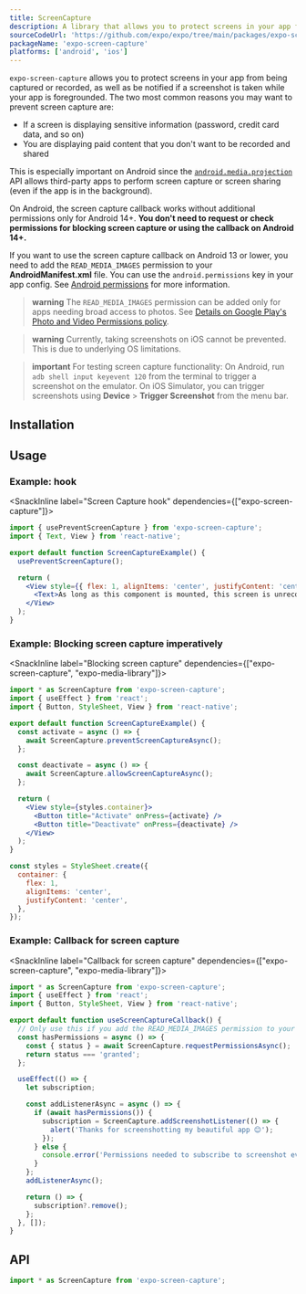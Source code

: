 ```yaml
---
title: ScreenCapture
description: A library that allows you to protect screens in your app from being captured or recorded.
sourceCodeUrl: 'https://github.com/expo/expo/tree/main/packages/expo-screen-capture'
packageName: 'expo-screen-capture'
platforms: ['android', 'ios']
---
```



`expo-screen-capture` allows you to protect screens in your app from being captured or recorded, as well as be notified if a screenshot is taken while your app is foregrounded. The two most common reasons you may want to prevent screen capture are:

- If a screen is displaying sensitive information (password, credit card data, and so on)
- You are displaying paid content that you don't want to be recorded and shared

This is especially important on Android since the [`android.media.projection`](https://developer.android.com/about/versions/android-5.0.html#ScreenCapture) API allows third-party apps to perform screen capture or screen sharing (even if the app is in the background).

On Android, the screen capture callback works without additional permissions only for Android 14+. **You don't need to request or check permissions for blocking screen capture or using the callback on Android 14+.**

If you want to use the screen capture callback on Android 13 or lower, you need to add the `READ_MEDIA_IMAGES` permission to your **AndroidManifest.xml** file. You can use the `android.permissions` key in your app config. See [Android permissions](/guides/permissions/#android) for more information.

> **warning** The `READ_MEDIA_IMAGES` permission can be added only for apps needing broad access to photos. See [Details on Google Play's Photo and Video Permissions policy](https://support.google.com/googleplay/android-developer/answer/14115180).

> **warning** Currently, taking screenshots on iOS cannot be prevented. This is due to underlying OS limitations.

> **important** For testing screen capture functionality: On Android, run `adb shell input keyevent 120` from the terminal to trigger a screenshot on the emulator. On iOS Simulator, you can trigger screenshots using **Device** > **Trigger Screenshot** from the menu bar.

## Installation

<APIInstallSection />

## Usage

### Example: hook

<SnackInline label="Screen Capture hook" dependencies={["expo-screen-capture"]}>

```jsx
import { usePreventScreenCapture } from 'expo-screen-capture';
import { Text, View } from 'react-native';

export default function ScreenCaptureExample() {
  usePreventScreenCapture();

  return (
    <View style={{ flex: 1, alignItems: 'center', justifyContent: 'center' }}>
      <Text>As long as this component is mounted, this screen is unrecordable!</Text>
    </View>
  );
}
```

</SnackInline>

### Example: Blocking screen capture imperatively

<SnackInline label="Blocking screen capture" dependencies={["expo-screen-capture", "expo-media-library"]}>

```jsx
import * as ScreenCapture from 'expo-screen-capture';
import { useEffect } from 'react';
import { Button, StyleSheet, View } from 'react-native';

export default function ScreenCaptureExample() {
  const activate = async () => {
    await ScreenCapture.preventScreenCaptureAsync();
  };

  const deactivate = async () => {
    await ScreenCapture.allowScreenCaptureAsync();
  };

  return (
    <View style={styles.container}>
      <Button title="Activate" onPress={activate} />
      <Button title="Deactivate" onPress={deactivate} />
    </View>
  );
}

const styles = StyleSheet.create({
  container: {
    flex: 1,
    alignItems: 'center',
    justifyContent: 'center',
  },
});
```

</SnackInline>

### Example: Callback for screen capture

<SnackInline label="Callback for screen capture" dependencies={["expo-screen-capture", "expo-media-library"]}>

```jsx
import * as ScreenCapture from 'expo-screen-capture';
import { useEffect } from 'react';
import { Button, StyleSheet, View } from 'react-native';

export default function useScreenCaptureCallback() {
  // Only use this if you add the READ_MEDIA_IMAGES permission to your AndroidManifest.xml
  const hasPermissions = async () => {
    const { status } = await ScreenCapture.requestPermissionsAsync();
    return status === 'granted';
  };

  useEffect(() => {
    let subscription;

    const addListenerAsync = async () => {
      if (await hasPermissions()) {
        subscription = ScreenCapture.addScreenshotListener(() => {
          alert('Thanks for screenshotting my beautiful app 😊');
        });
      } else {
        console.error('Permissions needed to subscribe to screenshot events are missing!');
      }
    };
    addListenerAsync();

    return () => {
      subscription?.remove();
    };
  }, []);
}
```

</SnackInline>

## API

```js
import * as ScreenCapture from 'expo-screen-capture';
```

<APISection packageName="expo-screen-capture" apiName="ScreenCapture" />
